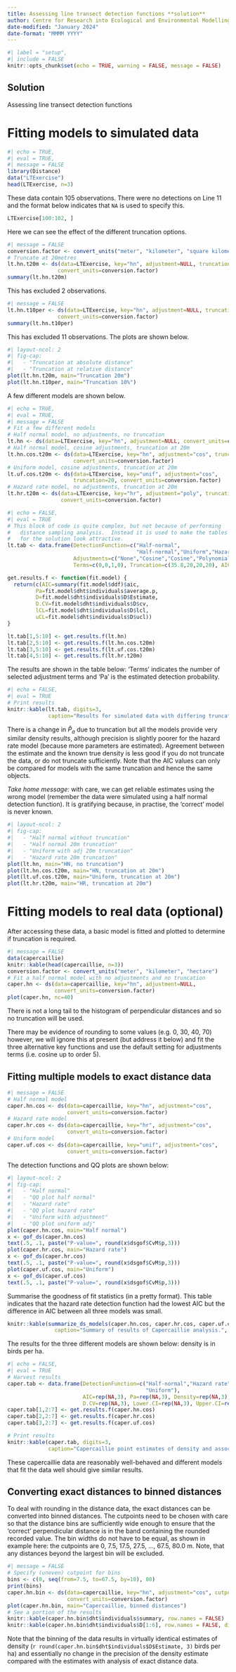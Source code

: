 ```yaml
---
title: Assessing line transect detection functions **solution**
author: Centre for Research into Ecological and Environmental Modelling <br> **University of St Andrews**
date-modified: "January 2024"
date-format: "MMMM YYYY"
---
```


```r
#| label = "setup",
#| include = FALSE
knitr::opts_chunk$set(echo = TRUE, warning = FALSE, message = FALSE)
```

:::{.callout-tip}
# Solution

Assessing line transect detection functions
:::

# Fitting models to simulated data

```r
#| echo = TRUE,
#| eval = TRUE,
#| message = FALSE
library(Distance)
data("LTExercise")
head(LTExercise, n=3)
```

These data contain 105 observations. There were no detections on Line 11 and the format below indicates that `NA` is used to specify this. 

```r
LTExercise[100:102, ]
```

Here we can see the effect of the different truncation options.

```r
#| message = FALSE
conversion.factor <- convert_units("meter", "kilometer", "square kilometer")
# Truncate at 20metres
lt.hn.t20m <- ds(data=LTExercise, key="hn", adjustment=NULL, truncation=20, 
                convert_units=conversion.factor)
summary(lt.hn.t20m)
```

This has excluded 2 observations. 

```r
#| message = FALSE
lt.hn.t10per <- ds(data=LTExercise, key="hn", adjustment=NULL, truncation="10%", 
                convert_units=conversion.factor)
summary(lt.hn.t10per)
```

This has excluded 11 observations. The plots are shown below.

```r
#| layout-ncol: 2
#| fig-cap: 
#|   - "Truncation at absolute distance"
#|   - "Truncation at relative distance"
plot(lt.hn.t20m, main="Truncation 20m")
plot(lt.hn.t10per, main="Truncation 10%")
```

A few different models are shown below.  

```r
#| echo = TRUE,
#| eval = TRUE,
#| message = FALSE
# Fit a few different models
# Half normal model, no adjustments, no truncation
lt.hn <- ds(data=LTExercise, key="hn", adjustment=NULL, convert_units=conversion.factor)
# Half normal model, cosine adjustments, truncation at 20m
lt.hn.cos.t20m <- ds(data=LTExercise, key="hn", adjustment="cos", truncation=20, 
                     convert_units=conversion.factor)
# Uniform model, cosine adjustments, truncation at 20m
lt.uf.cos.t20m <- ds(data=LTExercise, key="unif", adjustment="cos", 
                     truncation=20, convert_units=conversion.factor)
# Hazard rate model, no adjustments, truncation at 20m
lt.hr.t20m <- ds(data=LTExercise, key="hr", adjustment="poly", truncation=20,
                 convert_units=conversion.factor)
```

```r
#| echo = FALSE,
#| eval = TRUE
# This block of code is quite complex, but not because of performing
#   distance sampling analysis.  Instead it is used to make the tables
#   for the solution look attractive.
lt.tab <- data.frame(DetectionFunction=c("Half-normal",
                                         "Half-normal","Uniform","Hazard rate"),
                     Adjustments=c("None","Cosine","Cosine","Polynomial"), 
                     Terms=c(0,0,1,0), Truncation=c(35.8,20,20,20), AIC=rep(NA,4), Pa=rep(NA,4), Density=rep(NA,4), D.CV=rep(NA,4), Lower.CI=rep(NA,4), Upper.CI=rep(NA,4))

get.results.f <- function(fit.model) {   
  return(c(AIC=summary(fit.model$ddf)$aic,
         Pa=fit.model$dht$individuals$average.p,
         D=fit.model$dht$individuals$D$Estimate,
         D.CV=fit.model$dht$individuals$D$cv,
         lCL=fit.model$dht$individuals$D$lcl,
         uCL=fit.model$dht$individuals$D$ucl))
}

lt.tab[1,5:10] <- get.results.f(lt.hn)
lt.tab[2,5:10] <- get.results.f(lt.hn.cos.t20m)
lt.tab[3,5:10] <- get.results.f(lt.uf.cos.t20m)
lt.tab[4,5:10] <- get.results.f(lt.hr.t20m)
```

The results are shown in the table below: 'Terms' indicates the number of selected adjustment terms and 'Pa' is the estimated detection probability. 

```r
#| echo = FALSE,
#| eval = TRUE
# Print results
knitr::kable(lt.tab, digits=3,
             caption="Results for simulated data with differing truncation and detection functions.")
```

There is a change in $\hat P_a$ due to truncation but all the models provide very similar density results, although precision is slightly poorer for the hazard rate model (because more parameters are estimated). Agreement between the estimate and the known true density is less good if you do not truncate the data, or do not truncate sufficiently. Note that the AIC values can only be compared for models with the same truncation and hence the same objects. 

*Take home message:* with care, we can get reliable estimates using the wrong model (remember the data were simulated using a half normal detection function). It is gratifying because, in practise, the 'correct' model is never known.

```r
#| layout-ncol: 2
#| fig-cap: 
#|   - "Half normal without truncation"
#|   - "Half normal 20m truncation"
#|   - "Uniform with adj 20m truncation"
#|   - "Hazard rate 20m truncation"
plot(lt.hn, main="HN, no truncation")
plot(lt.hn.cos.t20m, main="HN, truncation at 20m")
plot(lt.uf.cos.t20m, main="Uniform, truncation at 20m")
plot(lt.hr.t20m, main="HR, truncation at 20m")
```

# Fitting models to real data (optional)

After accessing these data, a basic model is fitted and plotted to determine if truncation is required. 

```r
#| message = FALSE
data(capercaillie)
knitr::kable(head(capercaillie, n=3))
conversion.factor <- convert_units("meter", "kilometer", "hectare")
# Fit a half normal model with no adjustments and no truncation
caper.hn <- ds(data=capercaillie, key="hn", adjustment=NULL, 
               convert_units=conversion.factor)
plot(caper.hn, nc=40)
```

There is not a long tail to the histogram of perpendicular distances and so no truncation will be used. 

There may be evidence of rounding to some values (e.g. 0, 30, 40, 70) however, we will ignore this at present (but address it below) and fit the three alternative key functions and use the default setting for adjustments terms (i.e. cosine up to order 5). 

## Fitting multiple models to exact distance data

```r
#| message = FALSE
# Half normal model 
caper.hn.cos <- ds(data=capercaillie, key="hn", adjustment="cos",
                   convert_units=conversion.factor)
# Hazard rate model  
caper.hr.cos <- ds(data=capercaillie, key="hr", adjustment="cos",
                   convert_units=conversion.factor)
# Uniform model  
caper.uf.cos <- ds(data=capercaillie, key="unif", adjustment="cos",
                   convert_units=conversion.factor)
```

The detection functions and QQ plots are shown below:

```r
#| layout-ncol: 2
#| fig-cap: 
#|   - "Half normal"
#|   - "QQ plot half normal"
#|   - "Hazard rate"
#|   - "QQ plot hazard rate"
#|   - "Uniform with adjustment"
#|   - "QQ plot uniform adj"
plot(caper.hn.cos, main="Half normal")
x <- gof_ds(caper.hn.cos)
text(.5, .1, paste("P-value=", round(x$dsgof$CvM$p,3)))
plot(caper.hr.cos, main="Hazard rate")
x <- gof_ds(caper.hr.cos)
text(.5, .1, paste("P-value=", round(x$dsgof$CvM$p,3)))
plot(caper.uf.cos, main="Uniform")
x <- gof_ds(caper.uf.cos)
text(.5, .1, paste("P-value=", round(x$dsgof$CvM$p,3)))
```

Summarise the goodness of fit statistics (in a pretty format). This table indicates that the hazard rate detection function had the lowest AIC but the difference in AIC between all three models was small. 

```r
knitr::kable(summarize_ds_models(caper.hn.cos, caper.hr.cos, caper.uf.cos, output="plain"),
               caption="Summary of results of Capercaillie analysis.", digits = 3)
```

The results for the three different models are shown below: density is in birds per ha.  

```r
#| echo = FALSE,
#| eval = TRUE
# Harvest results
caper.tab <- data.frame(DetectionFunction=c("Half-normal","Hazard rate",
                                            "Uniform"), 
                        AIC=rep(NA,3), Pa=rep(NA,3), Density=rep(NA,3), 
                        D.CV=rep(NA,3), Lower.CI=rep(NA,3), Upper.CI=rep(NA,3))
caper.tab[1,2:7] <- get.results.f(caper.hn.cos)
caper.tab[2,2:7] <- get.results.f(caper.hr.cos)
caper.tab[3,2:7] <- get.results.f(caper.uf.cos)

# Print results
knitr::kable(caper.tab, digits=3,
             caption="Capercaillie point estimates of density and associated measures of precision.")
```

These capercaillie data are reasonably well-behaved and different models that fit the data well should give similar results. 

## Converting exact distances to binned distances

To deal with rounding in the distance data, the exact distances can be converted into binned distances. The cutpoints need to be chosen with care so that the distance bins are sufficiently wide enough to ensure that the 'correct' perpendicular distance is in the band containing the rounded recorded value. The bin widths do not have to be equal, as shown in example here: the cutpoints are 0, 7.5, 17.5, 27.5, ..., 67.5, 80.0 m. Note, that any distances beyond the largest bin will be excluded.

```r
#| message = FALSE
# Specify (uneven) cutpoint for bins
bins <- c(0, seq(from=7.5, to=67.5, by=10), 80)
print(bins)
caper.hn.bin <- ds(data=capercaillie, key="hn", adjustment="cos", cutpoints=bins,
                   convert_units=conversion.factor)
plot(caper.hn.bin, main="Capercaillie, binned distances")
# See a portion of the results
knitr::kable(caper.hn.bin$dht$individuals$summary, row.names = FALSE)
knitr::kable(caper.hn.bin$dht$individuals$D[1:6], row.names = FALSE, digits=3)
```

Note that the binning of the data results in virtually identical estimates of density (`r round(caper.hn.bin$dht$individuals$D$Estimate, 3)` birds per ha) and essentially no change in the precision of the density estimate compared with the estimates with analysis of exact distance data.
